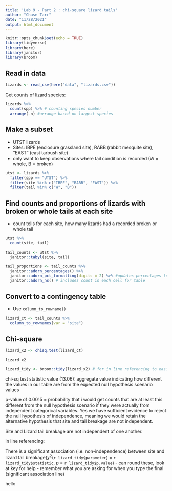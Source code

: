 ```yaml
---
title: 'Lab 9 - Part 2 : chi-square lizard tails'
author: "Chase Tarr"
date: "11/28/2021"
output: html_document
---
```


```r
knitr::opts_chunk$set(echo = TRUE)
library(tidyverse)
library(here)
library(janitor)
library(broom)

```

## Read in data
```r
lizards <- read_csv(here("data", "lizards.csv"))
```

Get counts of lizard species:
```r
lizards %>% 
  count(spp) %>% # counting species number
  arrange(-n) #arrange based on largest species
```

## Make a subset
 - UTST lizards
 - Sites: IBPE (enclosure grassland site), RABB (rabbit mesquite site), "EAST" (east tarbush site)
 - only want to keep observations where tail condition is recorded (W = whole, B = broken)

```r
utst <- lizards %>% 
  filter(spp == "UTST") %>% 
  filter(site %in% c("IBPE", "RABB", "EAST")) %>% 
  filter(tail %in% c("W", "B"))
```

## Find counts and proportions of lizards with broken or whole tails at each site
 - count tells for each site, how many lizards had a recorded broken or whole tail
```r
utst %>% 
  count(site, tail)
```

```r
tail_counts <- utst %>% 
  janitor::tabyl(site, tail)

tail_proportions <- tail_counts %>% 
  janitor::adorn_percentages() %>% 
  janitor::adorn_pct_formatting(digits = 2) %>% #updates percentages to 2 digits
  janitor::adorn_ns() # includes count in each cell for table
```

## Convert to a contingency table
 - Use `column_to_rowname()`
 
```r
lizard_ct <- tail_counts %>% 
  column_to_rownames(var = "site")
```

## Chi-square
```r
lizard_x2 <- chisq.test(lizard_ct)

lizard_x2

lizard_tidy <- broom::tidy(lizard_x2) # for in line referencing to easily call values
```
chi-sq test statistic value (13.06): aggregate value indicating how different the values in our table are from the expected null hypothesis scenario values

p-value of 0.0015 = probability that i would get counts that are at least this different from the null hypothesis scenario if they were actually from independent categorical variables. Yes we have sufficient evidence to reject the null hypothesis of independence, meaning we would retain the alternative hypothesis that site and tail breakage are not independent.

Site and Lizard tail breakage are not independent of one another.

in line referencing: 

There is a significant association (i.e. non-independence) between site and lizard tail breakage($\chi$^2^(`r lizard_tidy$parameter`) = `r lizard_tidy$statistic`, *p* = `r lizard_tidy$p.value`)
 - can round these, look at key for help
  - remember what you are asking for when you type the final (significant association line)

hello






